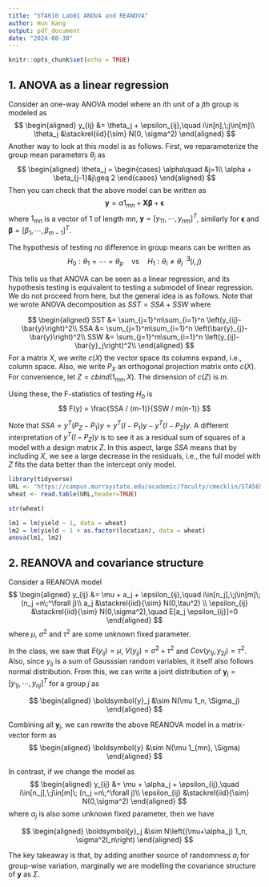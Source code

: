```yaml
---
title: "STA610 Lab01 ANOVA and REANOVA"
author: Hun Kang
output: pdf_document
date: "2024-08-30"
---
```


```r
knitr::opts_chunk$set(echo = TRUE)
```

\begin{itemize}
\item Write down your answers in any blank sheet and submit your work in paper during the lab.
\item Your work will not be graded. As long as you submit, you will get a full credit. 
\item For those who missed the lab today, you can submit it via email to me for half credit.
\end{itemize}

## 1. ANOVA as a linear regression
Consider an one-way ANOVA model where an $i$th unit of a $j$th group is modeled as
$$
\begin{aligned}
y_{ij} &= \theta_j + \epsilon_{ij},\quad i\in[n],\;j\in[m]\\
\theta_j &\stackrel{iid}{\sim} N(0, \sigma^2)
\end{aligned}
$$
Another way to look at this model is as follows. First, we reparameterize the group mean parameters $\theta_j$ as
$$
\begin{aligned}
\theta_j = 
\begin{cases}
\alpha\quad &j=1\\
\alpha + \beta_{j-1}&j\geq 2
\end{cases}
\end{aligned}
$$
Then you can check that the above model can be written as 
$$
\boldsymbol{y} = \alpha 1_{mn} + \boldsymbol{X}\boldsymbol\beta + \boldsymbol{\epsilon}
$$
where $1_{mn}$ is a vector of $1$ of length $mn$, $\boldsymbol{y} = [y_{11}, \cdots, y_{nm}]^T$, similarly for $\boldsymbol{\epsilon}$ and $\boldsymbol\beta = [\beta_1, \cdots,\beta_{m-1}]^T$.


\begin{quote}
    \textbf{Q1-1: Write down the form of a design matrix $\boldsymbol{X}$.} 
\end{quote}

The hypothesis of testing no difference in group means can be written as
$$
H_0: \theta_1=\cdots=\theta_p \quad \text{vs} \quad H_1:\theta_{i}\neq\theta_j \;\;^\exists(i,j)
$$
\begin{quote}
    \textbf{Q1-2: Re-express the above $H_0$ using $\beta$.} 
\end{quote}

This tells us that ANOVA can be seen as a linear regression, and its hypothesis testing is equivalent to testing a submodel of linear regression. We do not proceed from here, but the general idea is as follows. Note that we wrote ANOVA decomposition as $SST = SSA + SSW$ where

$$
\begin{aligned}
SST &= \sum_{j=1}^m\sum_{i=1}^n \left(y_{ij}-\bar{y}\right)^2\\
SSA &= \sum_{j=1}^m\sum_{i=1}^n \left(\bar{y}_{j}-\bar{y}\right)^2\\
SSW &= \sum_{j=1}^m\sum_{i=1}^n \left(y_{ij}-\bar{y}_j\right)^2\\
\end{aligned}
$$
For a matrix $X$, we write $c(X)$ the vector space its columns expand, i.e., column space. Also, we write $P_{X}$ an orthogonal projection matrix onto $c(X)$. For convenience, let $Z=cbind(1_{mn}, X)$. The dimension of $c(Z)$ is $m$.

\begin{enumerate}
  \item One can see that $SST = \|(I - P_{1})y\|^2 = y^T(I - P_{1})y$, $SSA = y^T(P_{Z} - P_{1})y$ and $SSW = y^T(I - P_{Z})y$.
  \item $(I - P_{1})y$ is a vector $y$ projected onto the column space orthogonal to $c(1_{mn})$, whose dimension is $mn-1$. 
  \item $(I - P_{Z})y$ is a vector $y$ projected onto the column space orthogonal to $c(Z)$, whose dimension is $mn-m = m(n-1)$.
  \item $(P_{Z} - P_{1})y$ is a vector $y$ projected onto the subspace of $c(Z)$ that are orthogonal to $c(1_{mn})$, whose dimension is $m-1$
\end{enumerate}

Using these, the F-statistics of testing $H_0$ is 
$$
F(y) = \frac{SSA / (m-1)}{SSW / m(n-1)}
$$

Note that $SSA = y^T(P_{Z} - P_{1})y = y^T(I - P_{1})y - y^T(I - P_{Z})y$. A different interpretation of $y^T(I - P_{Z})y$ is to see it as a residual sum of squares of a model with a design matrix $Z$. In this aspect, large $SSA$ means that by including $X$, we see a large decrease in the residuals, i.e., the full model with $Z$ fits the data better than the intercept only model.


```r
library(tidyverse)
URL <- "https://campus.murraystate.edu/academic/faculty/cmecklin/STA565/wheat.txt"
wheat <- read.table(URL,header=TRUE)
```
```r
str(wheat)
```
```r
lm1 = lm(yield ~ 1, data = wheat)
lm2 = lm(yield ~ 1 + as.factor(location), data = wheat)
anova(lm1, lm2)
```

\begin{quote}
    \textbf{Q1-3: Conduct the f-test of treatment effect as learned in the class and check that the test statistics is the same.} 
\end{quote}

\newpage
## 2. REANOVA and covariance structure
Consider a REANOVA model
$$
\begin{aligned}
y_{ij} &= \mu + a_j + \epsilon_{ij},\quad i\in[n_j],\;j\in[m]\; (n_j =n\;^\forall j)\\
a_j &\stackrel{iid}{\sim} N(0,\tau^2) \\
\epsilon_{ij} &\stackrel{iid}{\sim} N(0,\sigma^2),\quad E[a_j \epsilon_{ij}]=0
\end{aligned}
$$
where $\mu$, $\sigma^2$ and $\tau^2$ are some unknown fixed parameter.

In the class, we saw that $E(y_{ij})=\mu$, $V(y_{ij}) = \sigma^2+\tau^2$ and $Cov(y_{1j},y_{2j})=\tau^2$. Also, since $y_{ij}$ is a sum of Gausssian random variables, it itself also follows normal distribution. From this, we can write a joint distribution of $\boldsymbol{y}_j=[y_{1j}, \cdots, y_{nj}]^T$ for a group $j$ as

$$
\begin{aligned}
\boldsymbol{y}_j &\sim N(\mu 1_n, \Sigma_j)
\end{aligned}
$$

\begin{quote}
    \textbf{Q2-1: Write down the covariance matrix $\Sigma_j$ as follows:}
$$
(\Sigma_j)_{kl}=
\begin{cases}
?\quad(k=l)\\
?\quad(k\neq l)
\end{cases}
$$
\end{quote}

Combining all $\boldsymbol{y}_j$, we can rewrite the above REANOVA model in a matrix-vector form as 
$$
\begin{aligned}
\boldsymbol{y} &\sim N(\mu 1_{mn}, \Sigma)
\end{aligned}
$$

\begin{quote}
    \textbf{Q2-2: What is $Cov(y_{i1},y_{i2})$? Using this, how can we write $\Sigma$?}
\end{quote}

In contrast, if we change the model as 
$$
\begin{aligned}
y_{ij} &= \mu + \alpha_j + \epsilon_{ij},\quad i\in[n_j],\;j\in[m]\; (n_j =n\;^\forall j)\\
\epsilon_{ij} &\stackrel{iid}{\sim} N(0,\sigma^2)
\end{aligned}
$$
where $\alpha_j$ is also some unknown fixed parameter, then we have

$$
\begin{aligned}
\boldsymbol{y}_j &\sim N\left((\mu+\alpha_j) 1_n, \sigma^2I_n\right)
\end{aligned}
$$

\begin{quote}
    \textbf{Q2-3: Write down the joint model for $\boldsymbol{y}$}
\end{quote}

The key takeaway is that, by adding another source of randomness $a_j$ for group-wise variation, marginally we are modelling the covariance structure of $\boldsymbol{y}$ as $\Sigma$.
